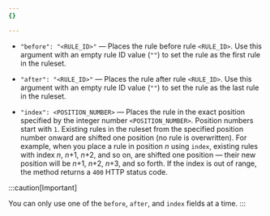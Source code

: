 ```yaml
---
{}

---
```


* `"before": "<RULE_ID>"` — Places the rule before rule `<RULE_ID>`. Use this argument with an empty rule ID value (`""`) to set the rule as the first rule in the ruleset.

* `"after": "<RULE_ID>"` — Places the rule after rule `<RULE_ID>`. Use this argument with an empty rule ID value (`""`) to set the rule as the last rule in the ruleset.

* `"index": <POSITION_NUMBER>` — Places the rule in the exact position specified by the integer number `<POSITION_NUMBER>`. Position numbers start with `1`. Existing rules in the ruleset from the specified position number onward are shifted one position (no rule is overwritten). For example, when you place a rule in position <var>n</var> using `index`, existing rules with index <var>n</var>, <var>n</var>+1, <var>n</var>+2, and so on, are shifted one position — their new position will be <var>n</var>+1, <var>n</var>+2, <var>n</var>+3, and so forth. If the index is out of range, the method returns a `400` HTTP status code.

:::caution[Important]

You can only use one of the `before`, `after`, and `index` fields at a time. 
:::
